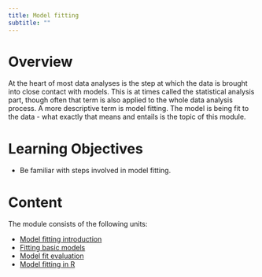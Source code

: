 ```yaml
---
title: Model fitting
subtitle: ""
---
```



# Overview

At the heart of most data analyses is the step at which the data is brought into close contact with models. This is at times called the statistical analysis part, though often that term is also applied to the whole data analysis process. A more descriptive term is model fitting. The model is being fit to the data - what exactly that means and entails is the topic of this module.

# Learning Objectives

* Be familiar with steps involved in model fitting.

# Content

The module consists of the following units:

* [Model fitting introduction](./model-fitting-introduction/model-fitting-introduction.qmd)
* [Fitting basic models](./basic-statistical-models/basic-statistical-models.qmd)
* [Model fit evaluation](./model-evaluation/model-evaluation.qmd)
* [Model fitting in R](./model-fitting-r/model-fitting-r.qmd)